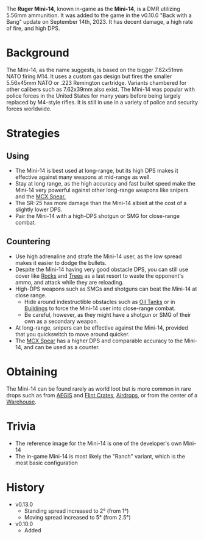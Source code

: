 The **Ruger Mini-14**, known in-game as the **Mini-14**, is a DMR utilizing 5.56mm ammunition. It was added to the game in the v0.10.0 "Back with a Bang" update on September 14th, 2023. It has decent damage, a high rate of fire, and high DPS.

# Background
The Mini-14, as the name suggests, is based on the bigger 7.62x51mm NATO firing M14. It uses a custom gas design but fires the smaller 5.56x45mm NATO or .223 Remington cartridge. Variants chambered for other calibers such as 7.62x39mm also exist. The Mini-14 was popular with police forces in the United States for many years before being largely replaced by M4-style rifles. It is still in use in a variety of police and security forces worldwide.

# Strategies
## Using
- The Mini-14 is best used at long-range, but its high DPS makes it effective against many weapons at mid-range as well.
- Stay at long range, as the high accuracy and fast bullet speed make the Mini-14 very powerful against other long-range weapons like snipers and the [MCX Spear.](weapons/guns/mcx_spear)
- The SR-25 has more damage than the Mini-14 albieit at the cost of a slightly lower DPS.
- Pair the Mini-14 with a high-DPS shotgun or SMG for close-range combat.

## Countering
- Use high adrenaline and strafe the Mini-14 user, as the low spread makes it easier to dodge the bullets.
- Despite the Mini-14 having very good obstacle DPS, you can still use cover like [Rocks](/obstacles/rock) and [Trees](/obstacles/tree) as a last resort to waste the opponent's ammo, and attack while they are reloading.
- High-DPS weapons such as SMGs and shotguns can beat the Mini-14 at close range.
  - Hide around indestructible obstacles such as [Oil Tanks](/obstacles/oil_tank) or in [Buildings](/buildings) to force the Mini-14 user into close-range combat.
  - Be careful, however, as they might have a shotgun or SMG of their own as a secondary weapon.
- At long-range, snipers can be effective against the Mini-14, provided that you quickswitch to move around quicker. 
- The [MCX Spear](weapons/guns/mcx_spear) has a higher DPS and comparable accuracy to the Mini-14, and can be used as a counter.

# Obtaining
The Mini-14 can be found rarely as world loot but is more common in rare drops such as from [AEGIS](/obstacles/aegis_crate) and [Flint Crates](/obstacles/flint_crate), [Airdrops](/obstacles/airdrop_crate), or from the center of a [Warehouse](/buildings/warehouse).

# Trivia
- The reference image for the Mini-14 is one of the developer's own Mini-14
- The in-game Mini-14 is most likely the "Ranch" variant, which is the most basic configuration

# History
- v0.13.0
  - Standing spread increased to 2° (from 1°)
  - Moving spread increased to 5° (from 2.5°)
- v0.10.0
  - Added

